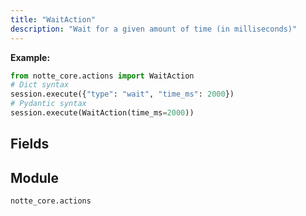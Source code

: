 ```yaml
---
title: "WaitAction"
description: "Wait for a given amount of time (in milliseconds)"
---
```



**Example:**
```python
from notte_core.actions import WaitAction
# Dict syntax
session.execute({"type": "wait", "time_ms": 2000})
# Pydantic syntax
session.execute(WaitAction(time_ms=2000))
```

## Fields

<ParamField path="type" type="Literal['wait']" required>
</ParamField>

<ParamField path="category" type="str" required>
</ParamField>

<ParamField path="description" type="str" required>
</ParamField>

<ParamField path="time_ms" type="int" required>
</ParamField>


## Module

`notte_core.actions`

